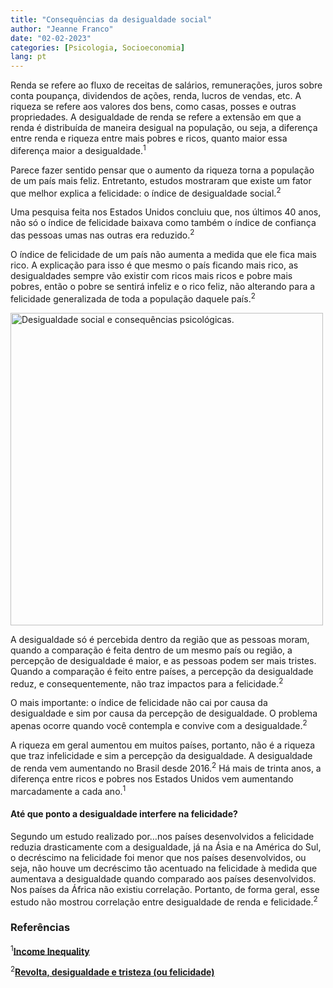 ---
title: "Consequências da desigualdade social"
author: "Jeanne Franco"
date: "02-02-2023"
categories: [Psicologia, Socioeconomia]
lang: pt
---

Renda se refere ao fluxo de receitas de salários, remunerações, juros sobre conta poupança, dividendos de ações, renda, lucros de vendas, etc. A riqueza se refere aos valores dos bens, como casas, posses e outras propriedades. A desigualdade de renda se refere a extensão em que a renda é distribuída de maneira desigual na população, ou seja, a diferença entre renda e riqueza entre mais pobres e ricos, quanto maior essa diferença maior a desigualdade.^1^

Parece fazer sentido pensar que o aumento da riqueza torna a população de um país mais feliz. Entretanto, estudos mostraram que existe um fator que melhor explica a felicidade: o índice de desigualdade social.^2^

Uma pesquisa feita nos Estados Unidos concluiu que, nos últimos 40 anos, não só o índice de felicidade baixava como também o índice de confiança das pessoas umas nas outras era reduzido.^2^

O índice de felicidade de um país não aumenta a medida que ele fica mais rico. A explicação para isso é que mesmo o país ficando mais rico, as desigualdades sempre vão existir com ricos mais ricos e pobre mais pobres, então o pobre se sentirá infeliz e o rico feliz, não alterando para a felicidade generalizada de toda a população daquele país.^2^

[![Desigualdade social e consequências psicológicas.](images/des_soc.png){fig-align="center" width="500"}](https://super.abril.com.br/coluna/bruno-garattoni/a-palavra-meritocracia-foi-inventada-por-um-escritor-de-esquerda-e-e-uma-distopia/)

A desigualdade só é percebida dentro da região que as pessoas moram, quando a comparação é feita dentro de um mesmo país ou região, a percepção de desigualdade é maior, e as pessoas podem ser mais tristes. Quando a comparação é feito entre países, a percepção da desigualdade reduz, e consequentemente, não traz impactos para a felicidade.^2^

O mais importante: o índice de felicidade não cai por causa da desigualdade e sim por causa da percepção de desigualdade. O problema apenas ocorre quando você contempla e convive com a desigualdade.^2^

A riqueza em geral aumentou em muitos países, portanto, não é a riqueza que traz infelicidade e sim a percepção da desigualdade. A desigualdade de renda vem aumentando no Brasil desde 2016.^2^ Há mais de trinta anos, a diferença entre ricos e pobres nos Estados Unidos vem aumentando marcadamente a cada ano.^1^

#### Até que ponto a desigualdade interfere na felicidade?

Segundo um estudo realizado por...nos países desenvolvidos a felicidade reduzia drasticamente com a desigualdade, já na Ásia e na América do Sul, o decréscimo na felicidade foi menor que nos países desenvolvidos, ou seja, não houve um decréscimo tão acentuado na felicidade à medida que aumentava a desigualdade quando comparado aos países desenvolvidos. Nos países da África não existiu correlação. Portanto, de forma geral, esse estudo não mostrou correlação entre desigualdade de renda e felicidade.^2^

### Referências

^1^[**Income Inequality**](https://inequality.org/facts/income-inequality/)

^2^[**Revolta, desigualdade e tristeza (ou felicidade)**](https://www.youtube.com/watch?v=vLBfvenXhyI)
